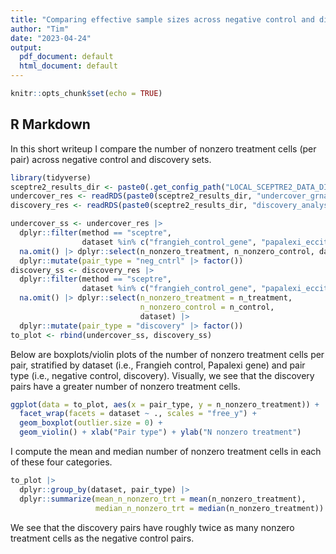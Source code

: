 ```yaml
---
title: "Comparing effective sample sizes across negative control and discovery pairs"
author: "Tim"
date: "2023-04-24"
output:
  pdf_document: default
  html_document: default
---
```


```r
knitr::opts_chunk$set(echo = TRUE)
```

## R Markdown

In this short writeup I compare the number of nonzero treatment cells (per pair) across negative control and discovery sets.

```r
library(tidyverse)
sceptre2_results_dir <- paste0(.get_config_path("LOCAL_SCEPTRE2_DATA_DIR"), "results/")
undercover_res <- readRDS(paste0(sceptre2_results_dir, "undercover_grna_analysis/undercover_result_grp_1_0423_processed.rds"))
discovery_res <- readRDS(paste0(sceptre2_results_dir, "discovery_analyses/discovery_results_0423_processed.rds"))

undercover_ss <- undercover_res |> 
  dplyr::filter(method == "sceptre",
                dataset %in% c("frangieh_control_gene", "papalexi_eccite_screen_gene")) |>
  na.omit() |> dplyr::select(n_nonzero_treatment, n_nonzero_control, dataset) |>
  dplyr::mutate(pair_type = "neg_cntrl" |> factor())
discovery_ss <- discovery_res |>
  dplyr::filter(method == "sceptre",
                dataset %in% c("frangieh_control_gene", "papalexi_eccite_screen_gene")) |>
  na.omit() |> dplyr::select(n_nonzero_treatment = n_treatment,
                             n_nonzero_control = n_control,
                             dataset) |>
  dplyr::mutate(pair_type = "discovery" |> factor())
to_plot <- rbind(undercover_ss, discovery_ss)

```

Below are boxplots/violin plots of the number of nonzero treatment cells per pair, stratified by dataset (i.e., Frangieh control, Papalexi gene) and pair type (i.e., negative control, discovery). Visually, we see that the discovery pairs have a greater number of nonzero treatment cells.

```r
ggplot(data = to_plot, aes(x = pair_type, y = n_nonzero_treatment)) +
  facet_wrap(facets = dataset ~ ., scales = "free_y") +
  geom_boxplot(outlier.size = 0) +
  geom_violin() + xlab("Pair type") + ylab("N nonzero treatment")
```

I compute the mean and median number of nonzero treatment cells in each of these four categories.

```r
to_plot |>
  dplyr::group_by(dataset, pair_type) |>
  dplyr::summarize(mean_n_nonzero_trt = mean(n_nonzero_treatment),
                   median_n_nonzero_trt = median(n_nonzero_treatment))
```

We see that the discovery pairs have roughly twice as many nonzero treatment cells as the negative control pairs.
